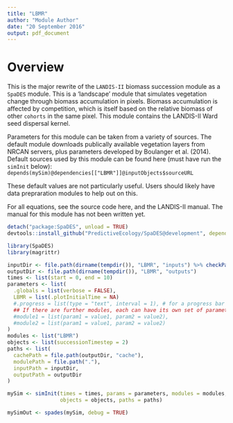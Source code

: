```yaml
---
title: "LBMR"
author: "Module Author"
date: "20 September 2016"
output: pdf_document
---
```


# Overview

This is the major rewrite of the `LANDIS-II` biomass succession module as a `SpaDES` module. This is a 'landscape' module that simulates vegetation change through biomass accumulation in pixels. Biomass accumulation is affected by competition, which is itself based on the relative biomass of other `cohorts` in the same pixel. This module contains the LANDIS-II Ward seed dispersal kernel. 

Parameters for this module can be taken from a variety of sources. The default module downloads publically available vegetation layers from NRCAN servers, plus parameters developed by Boulanger et al. (2014). Default sources used by this module can be found here (must have run the `simInit` below):
`depends(mySim)@dependencies[["LBMR"]]@inputObjects$sourceURL`

These default values are not particularly useful. Users should likely have data prepraration modules to help out on this.

For all equations, see the source code here, and the LANDIS-II manual. The manual for this module has not been written yet. 


```r
detach("package:SpaDES", unload = TRUE)
devtools::install_github("PredictiveEcology/SpaDES@development", dependencies = FALSE)
```

```r
library(SpaDES)
library(magrittr)

inputDir <- file.path(dirname(tempdir()), "LBMR", "inputs") %>% checkPath(create = TRUE)
outputDir <- file.path(dirname(tempdir()), "LBMR", "outputs") 
times <- list(start = 0, end = 10)
parameters <- list(
  .globals = list(verbose = FALSE),
  LBMR = list(.plotInitialTime = NA)
  #.progress = list(type = "text", interval = 1), # for a progress bar
  ## If there are further modules, each can have its own set of parameters:
  #module1 = list(param1 = value1, param2 = value2),
  #module2 = list(param1 = value1, param2 = value2)
)
modules <- list("LBMR")
objects <- list(successionTimestep = 2)
paths <- list(
  cachePath = file.path(outputDir, "cache"),
  modulePath = file.path("."),
  inputPath = inputDir,
  outputPath = outputDir
)

mySim <- simInit(times = times, params = parameters, modules = modules,
                 objects = objects, paths = paths)

mySimOut <- spades(mySim, debug = TRUE)
```

